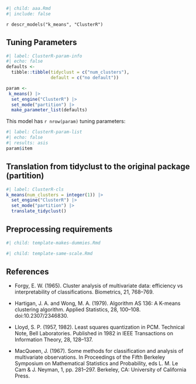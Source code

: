 ```r
#| child: aaa.Rmd
#| include: false
```

`r descr_models("k_means", "ClusterR")`

## Tuning Parameters

```r
#| label: ClusterR-param-info
#| echo: false
defaults <- 
  tibble::tibble(tidyclust = c("num_clusters"),
                 default = c("no default"))

param <-
 k_means() |> 
  set_engine("ClusterR") |> 
  set_mode("partition") |> 
  make_parameter_list(defaults)
```

This model has `r nrow(param)` tuning parameters:

```r
#| label: ClusterR-param-list
#| echo: false
#| results: asis
param$item
```

## Translation from tidyclust to the original package (partition)

```r
#| label: ClusterR-cls
k_means(num_clusters = integer(1)) |> 
  set_engine("ClusterR") |> 
  set_mode("partition") |> 
  translate_tidyclust()
```

## Preprocessing requirements

```r
#| child: template-makes-dummies.Rmd
```

```r
#| child: template-same-scale.Rmd
```

## References

- Forgy, E. W. (1965). Cluster analysis of multivariate data: efficiency vs interpretability of classifications. Biometrics, 21, 768–769.

- Hartigan, J. A. and Wong, M. A. (1979). Algorithm AS 136: A K-means clustering algorithm. Applied Statistics, 28, 100–108. doi:10.2307/2346830.

- Lloyd, S. P. (1957, 1982). Least squares quantization in PCM. Technical Note, Bell Laboratories. Published in 1982 in IEEE Transactions on Information Theory, 28, 128–137.

- MacQueen, J. (1967). Some methods for classification and analysis of multivariate observations. In Proceedings of the Fifth Berkeley Symposium on Mathematical Statistics and Probability, eds L. M. Le Cam & J. Neyman, 1, pp. 281–297. Berkeley, CA: University of California Press.
